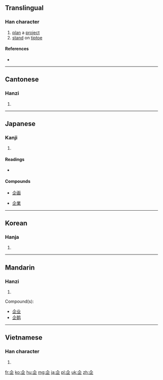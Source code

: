 {{also|正}}
==Translingual==

===Han character===
{{Han char|rn=9|rad=人|as=04|sn=6|four=8010<sub>1</sub>|canj=人卜中一 (OYLM)|ids=⿱[[人]][[止]]}}

# [[plan]] a [[project]]
# [[stand]] on [[tiptoe]]

====References====
* {{Han ref|kx=0095.040|dkj=00422|dj=0201.060|hdz=10116.060|uh=4F01|ud=20225|bh=A5F8|bd=42488}}

----

==Cantonese==

===Hanzi===
{{yue-hanzi|jyut=kei5|y=kei5}}

# {{defn|lang=yue|sort=人04}}

----

==Japanese==

===Kanji===
{{ja-kanji|grade=c|rs=人04}}

# {{defn|lang=ja|sort=人04}}

====Readings====
* {{ja-readings|on=[[き]] (ki)|kun=[[くわだてる]] (kuwadateru), [[くわだて]] (kuwadate)}}

====Compounds====
{{top4}}
* [[企画]]
{{mid4}}
* [[企業]]
{{mid4}}
{{mid4}}
{{bottom}}

----

==Korean==

===Hanja===
{{ko-hanja|hangeul=기|rv=gi|mr=ki}}

# {{defn|lang=ko|sort=人04}}

----

==Mandarin==

===Hanzi===
{{cmn-hanzi|pin=[[qǐ]] ([[qi3]])|wg=ch'i<sup>3</sup>}}

# {{defn|lang=cmn|sort=人04}}
Compound(s):
* [[企业]]
* [[企鹅]]

----

==Vietnamese==

===Han character===
{{vi-hantu|xí|rs=人04}}

# {{defn|lang=vi|sort=人04}}

[[fr:企]]
[[ko:企]]
[[hu:企]]
[[mg:企]]
[[ja:企]]
[[pl:企]]
[[uk:企]]
[[zh:企]]